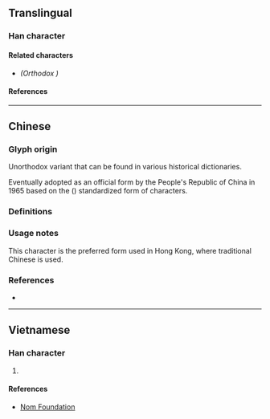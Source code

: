 {{also|榲}}
{{character info}}
==Translingual==

===Han character===
{{Han char|rn=75|rad=木|as=09|sn=13|four=46912|canj=DABT|ids=⿰木昷}}

====Related characters====
* {{l|mul|[[榲]]}} ''(Orthodox {{w|Traditional Chinese|traditional form}})''

====References====
{{Han ref|kx=0542.191|hdz=21249.050|uh=6985}}

----

==Chinese==

===Glyph origin===
Unorthodox variant {{Han simp|榲|f=𥁕|t=昷|nocap=y}} that can be found in various historical dictionaries. <!-- Refer http://dict.variants.moe.edu.tw/variants/rbt/word_attribute.rbt?quote_code=QzA1MzA4LTAwMQ -->

Eventually adopted as an official form by the People's Republic of China in 1965 based on the {{w|Xin Zixing}} ({{w2|zh|新字形}}) standardized form of characters.

===Definitions===
{{zh-see|榲|svt}}

===Usage notes===
This character is the preferred form used in Hong Kong, where traditional Chinese is used. <!-- Refer HKSCS 2016 (Page 35) -->

===References===
* {{R:twedu|C05308-001}}

----

==Vietnamese==

===Han character===
{{vi-hantu|rs=木09|[[ốp]]}}

# {{rfdef|vi|sort=木09}}

====References====
* [http://nomfoundation.org/common/nom_details.php?codepoint=6985 Nom Foundation]